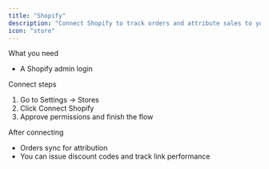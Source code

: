 ```yaml
---
title: "Shopify"
description: "Connect Shopify to track orders and attribute sales to your partners."
icon: "store"
---
```


What you need
- A Shopify admin login

Connect steps
1) Go to Settings → Stores
2) Click Connect Shopify
3) Approve permissions and finish the flow

After connecting
- Orders sync for attribution
- You can issue discount codes and track link performance

